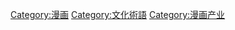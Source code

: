 {{Catnav|頁面分類|人文學科|语言学|社會語言學|術語}}
{{Catnav|頁面分類|人类社会|科技|印刷|書籍}}
{{Catnav|頁面分類|社会|文化|ACG}}

{{catmore}}

{{seealso|Category:動畫術語}}

[[Category:漫画|Category:漫画]]
[[Category:文化術語|Category:文化術語]]
[[Category:漫画产业|Category:漫画产业]]